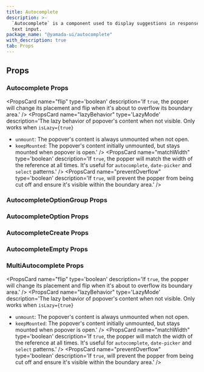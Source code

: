 ```yaml
---
title: Autocomplete
description: >-
  `Autocomplete` is a component used to display suggestions in response to user
  text input.
package_name: "@yamada-ui/autocomplete"
with_description: true
tab: Props
---
```


## Props

### Autocomplete Props

<PropsCard name="allowCreate"
type='boolean'
description='If `true`, enables the creation of autocomplete option.' />
<PropsCard name="allowFree"
type='boolean'
description='If `true`, enables the free input.' />
<PropsCard name="animation"
type='"top" | "right" | "bottom" | "left" | "scale" | "none"'
description='The animation of the popover.' />
<PropsCard name="boundary"
type='HTMLElement | "clippingParents" | "scrollParent"'
description='The boundary area for the popper. Used within the `preventOverflow` modifier.' />
<PropsCard name="closeOnBlur"
type='boolean'
description='If `true`, the popover will close when you blur out it by clicking outside or tabbing out.' />
<PropsCard name="closeOnEsc"
type='boolean'
description='If `true`, the popover will close when you hit the `Esc` key.' />
<PropsCard name="closeOnSelect"
type='boolean'
description='If `true`, the list element will be closed when value is selected.' />
<PropsCard name="colorScheme"
type='"whiteAlpha" | "blackAlpha" | "gray" | "zinc" | "neutral" | "stone" | "red" | "rose" | "pink" | "orange" | "amber" | "yellow" | "lime" | "green" | "emerald" | "teal" | "cyan" | "sky" | "blue" | "indigo" | "violet" | "purple" | "fuchsia"'
description='The visual color appearance of the component.' />
<PropsCard name="containerProps"
type='Omit<HTMLUIProps<"div">, "children">'
description='Props for autocomplete container element.' />
<PropsCard name="defaultIsOpen"
type='boolean'
description='If `true`, the popover will be initially opened.' />
<PropsCard name="defaultValue"
type='string'
description='The initial value of the autocomplete.' />
<PropsCard name="duration"
type='number | Partial<Record<"enter" | "exit", number>>'
description='The animation duration.' />
<PropsCard name="emptyMessage"
type='string'
description='The message displayed when the search yields no hits.' />
<PropsCard name="errorBorderColor"
type='string'
description='The border color when the input is invalid.' />
<PropsCard name="eventListeners"
type='type ONLY_FOR_FORMAT =
  | boolean
  | { scroll?: boolean | undefined; resize?: boolean | undefined }'
description='If provided, determines whether the popper will reposition itself on `scroll`  and `resize` of the window.' />
<PropsCard name="flip"
type='boolean'
description='If `true`, the popper will change its placement and flip when it's about to overflow its boundary area.' />
<PropsCard name="focusBorderColor"
type='string'
description='The border color when the input is focused.' />
<PropsCard name="format"
type='(value: string) => string'
description='Function to format text when search input.' />
<PropsCard name="gutter"
type='UIValue<number>'
description='The distance or margin between the reference and popper.
It is used internally to create an `offset` modifier.' />
<PropsCard name="iconProps"
type='AutocompleteIconProps'
description='Props for autocomplete icon element.' />
<PropsCard name="inputProps"
type='HTMLUIProps<"input">'
description='Props for autocomplete input element.' />
<PropsCard name="insertPositionItem"
type='Union<"first" | "last"> | [string, "first" | "last"]'
description='The position to be inserted when the autocomplete option is created.' />
<PropsCard name="isDisabled"
type='boolean'
description='If `true`, the form control will be disabled.' />
<PropsCard name="isInvalid"
type='boolean'
description='If `true`, the form control will be invalid.' />
<PropsCard name="isLazy"
type='boolean'
description='If `true`, the PopoverContent rendering will be deferred until the popover is open.' />
<PropsCard name="isReadOnly"
type='boolean'
description='If `true`, the form control will be readonly.' />
<PropsCard name="isRequired"
type='boolean'
description='If `true`, the form control will be required.' />
<PropsCard name="items"
type='AutocompleteItem[]'
description='If provided, generate options based on items.' />
<PropsCard name="lazyBehavior"
type='LazyMode'
description='The lazy behavior of popover's content when not visible. Only works when `isLazy={true}`

- `unmount`: The popover's content is always unmounted when not open.
- `keepMounted`: The popover's content initially unmounted, but stays mounted when popover is open.' />
    <PropsCard name="listProps"
type='Omit<AutocompleteListProps, "children">'
description='Props for autocomplete list element.' />
<PropsCard name="matchWidth"
type='boolean'
description='If `true`, the popper will match the width of the reference at all times.
It's useful for `autocomplete`, `date-picker` and `select` patterns.' />
<PropsCard name="modifiers"
type='Partial<Modifier<string, any>>[]'
description='Array of popper.js modifiers.
Check the docs to see the list of possible modifiers you can pass.' />
<PropsCard name="offset"
type='[number, number]'
description='The main and cross-axis offset to displace popper element from its reference element.' />
<PropsCard name="onChange"
type='(value: string) => void'
description='The callback invoked when value state changes.' />
<PropsCard name="onClose"
type='() => void'
description='Callback fired when the popover closes.' />
<PropsCard name="onCreate"
type='(
  newItem: AutocompleteItem,
  newItems: AutocompleteItem[],
) => void'
description='The callback invoked when autocomlete option created.' />
<PropsCard name="onOpen"
type='() => void'
description='Callback fired when the popover opens.' />
<PropsCard name="onSearch"
type='(ev: ChangeEvent<HTMLInputElement>) => void'
description='The callback invoked when search input.' />
<PropsCard name="optionProps"
type='Omit<AutocompleteOptionProps, "value" | "children">'
description='Props for select option element.' />
<PropsCard name="placement"
type='UIValue<Placement>'
description='The placement of the popper relative to its reference.' />
<PropsCard name="preventOverflow"
type='boolean'
description='If `true`, will prevent the popper from being cut off and ensure it's visible within the boundary area.' />
<PropsCard name="size"
type='"xs" | "sm" | "md" | "lg"'
description='The size of the Autocomplete.' />
<PropsCard name="strategy"
type='"fixed" | "absolute"'
description='The CSS positioning strategy to use.' />
<PropsCard name="value"
type='string'
description='The value of the autocomplete.' />
<PropsCard name="variant"
type='"outline" | "filled" | "flushed" | "unstyled"'
description='The variant of the Autocomplete.' />

### AutocompleteOptionGroup Props

<PropsCard
  name="label"
  required
  type="string"
  description="The label of the autocomplete option group."
/>

### AutocompleteOption Props

<PropsCard
  name="closeOnSelect"
  type="boolean"
  description="If `true`, the list element will be closed when selected."
/>
<PropsCard
  name="icon"
  type="ReactElement<any, string | JSXElementConstructor<any>>"
  description="The autocomplete option icon to use."
/>
<PropsCard
  name="isDisabled"
  type="boolean"
  description="If `true`, the select option will be disabled."
/>
<PropsCard
  name="isFocusable"
  type="boolean"
  description="If `true`, the select option will be focusable."
/>
<PropsCard
  name="value"
  type="string"
  description="The value of the select option."
/>

### AutocompleteCreate Props

<PropsCard
  name="icon"
  type="ReactElement<any, string | JSXElementConstructor<any>>"
  description="The autocomplete create option icon to use."
/>

### AutocompleteEmpty Props

<PropsCard
  name="icon"
  type="ReactElement<any, string | JSXElementConstructor<any>>"
  description="The autocomplete empty option icon to use."
/>

### MultiAutocomplete Props

<PropsCard name="allowCreate"
type='boolean'
description='If `true`, enables the creation of autocomplete option.' />
<PropsCard name="allowFree"
type='boolean'
description='If `true`, enables the free input.' />
<PropsCard name="animation"
type='"top" | "right" | "bottom" | "left" | "scale" | "none"'
description='The animation of the popover.' />
<PropsCard name="boundary"
type='HTMLElement | "clippingParents" | "scrollParent"'
description='The boundary area for the popper. Used within the `preventOverflow` modifier.' />
<PropsCard name="clearIconProps"
type='AutocompleteIconProps'
description='Props for multi autocomplete clear icon element.' />
<PropsCard name="closeOnBlur"
type='boolean'
description='If `true`, the popover will close when you blur out it by clicking outside or tabbing out.' />
<PropsCard name="closeOnEsc"
type='boolean'
description='If `true`, the popover will close when you hit the `Esc` key.' />
<PropsCard name="closeOnSelect"
type='boolean'
description='If `true`, the list element will be closed when value is selected.' />
<PropsCard name="colorScheme"
type='"whiteAlpha" | "blackAlpha" | "gray" | "zinc" | "neutral" | "stone" | "red" | "rose" | "pink" | "orange" | "amber" | "yellow" | "lime" | "green" | "emerald" | "teal" | "cyan" | "sky" | "blue" | "indigo" | "violet" | "purple" | "fuchsia"'
description='The visual color appearance of the component.' />
<PropsCard name="component"
type='FC<{
  value: string | number
  label: string
  index: number
  onRemove: MouseEventHandler<HTMLElement>
}>'
description='The custom display value to use.' />
<PropsCard name="containerProps"
type='Omit<HTMLUIProps<"div">, "children">'
description='Props for multi autocomplete container element.' />
<PropsCard name="defaultIsOpen"
type='boolean'
description='If `true`, the popover will be initially opened.' />
<PropsCard name="defaultValue"
type='string[]'
description='The initial value of the autocomplete.' />
<PropsCard name="duration"
type='number | Partial<Record<"enter" | "exit", number>>'
description='The animation duration.' />
<PropsCard name="emptyMessage"
type='string'
description='The message displayed when the search yields no hits.' />
<PropsCard name="errorBorderColor"
type='string'
description='The border color when the input is invalid.' />
<PropsCard name="eventListeners"
type='type ONLY_FOR_FORMAT =
  | boolean
  | { scroll?: boolean | undefined; resize?: boolean | undefined }'
description='If provided, determines whether the popper will reposition itself on `scroll`  and `resize` of the window.' />
<PropsCard name="flip"
type='boolean'
description='If `true`, the popper will change its placement and flip when it's about to overflow its boundary area.' />
<PropsCard name="focusBorderColor"
type='string'
description='The border color when the input is focused.' />
<PropsCard name="format"
type='(value: string) => string'
description='Function to format text when search input.' />
<PropsCard name="gutter"
type='UIValue<number>'
description='The distance or margin between the reference and popper.
It is used internally to create an `offset` modifier.' />
<PropsCard name="iconProps"
type='AutocompleteIconProps'
description='Props for multi autocomplete icon element.' />
<PropsCard name="inputProps"
type='HTMLUIProps<"input">'
description='Props for multi autocomplete input element.' />
<PropsCard name="insertPositionItem"
type='Union<"first" | "last"> | [string, "first" | "last"]'
description='The position to be inserted when the autocomplete option is created.' />
<PropsCard name="isClearable"
type='boolean'
description='If `true`, display the select clear icon.' />
<PropsCard name="isDisabled"
type='boolean'
description='If `true`, the form control will be disabled.' />
<PropsCard name="isInvalid"
type='boolean'
description='If `true`, the form control will be invalid.' />
<PropsCard name="isLazy"
type='boolean'
description='If `true`, the PopoverContent rendering will be deferred until the popover is open.' />
<PropsCard name="isReadOnly"
type='boolean'
description='If `true`, the form control will be readonly.' />
<PropsCard name="isRequired"
type='boolean'
description='If `true`, the form control will be required.' />
<PropsCard name="items"
type='AutocompleteItem[]'
description='If provided, generate options based on items.' />
<PropsCard name="keepPlaceholder"
type='boolean'
description='If `true`, keep the placeholder.' />
<PropsCard name="lazyBehavior"
type='LazyMode'
description='The lazy behavior of popover's content when not visible. Only works when `isLazy={true}`

- `unmount`: The popover's content is always unmounted when not open.
- `keepMounted`: The popover's content initially unmounted, but stays mounted when popover is open.' />
    <PropsCard name="listProps"
type='Omit<AutocompleteListProps, "children">'
description='Props for multi autocomplete list element.' />
<PropsCard name="matchWidth"
type='boolean'
description='If `true`, the popper will match the width of the reference at all times.
It's useful for `autocomplete`, `date-picker` and `select` patterns.' />
<PropsCard name="maxSelectedValues"
type='number'
description='The maximum selectable value.' />
<PropsCard name="modifiers"
type='Partial<Modifier<string, any>>[]'
description='Array of popper.js modifiers.
Check the docs to see the list of possible modifiers you can pass.' />
<PropsCard name="offset"
type='[number, number]'
description='The main and cross-axis offset to displace popper element from its reference element.' />
<PropsCard name="omitSelectedValues"
type='boolean'
description='If `true`, the selected item(s) will be excluded from the list.' />
<PropsCard name="onChange"
type='(value: string[]) => void'
description='The callback invoked when value state changes.' />
<PropsCard name="onClose"
type='() => void'
description='Callback fired when the popover closes.' />
<PropsCard name="onCreate"
type='(
  newItem: AutocompleteItem,
  newItems: AutocompleteItem[],
) => void'
description='The callback invoked when autocomlete option created.' />
<PropsCard name="onOpen"
type='() => void'
description='Callback fired when the popover opens.' />
<PropsCard name="onSearch"
type='(ev: ChangeEvent<HTMLInputElement>) => void'
description='The callback invoked when search input.' />
<PropsCard name="optionProps"
type='Omit<AutocompleteOptionProps, "value" | "children">'
description='Props for select option element.' />
<PropsCard name="placement"
type='UIValue<Placement>'
description='The placement of the popper relative to its reference.' />
<PropsCard name="preventOverflow"
type='boolean'
description='If `true`, will prevent the popper from being cut off and ensure it's visible within the boundary area.' />
<PropsCard name="separator"
type='string'
description='The visual separator between each value.' />
<PropsCard name="size"
type='"xs" | "sm" | "md" | "lg"'
description='The size of the MultiAutocomplete.' />
<PropsCard name="strategy"
type='"fixed" | "absolute"'
description='The CSS positioning strategy to use.' />
<PropsCard name="value"
type='string[]'
description='The value of the autocomplete.' />
<PropsCard name="variant"
type='"outline" | "filled" | "flushed" | "unstyled"'
description='The variant of the MultiAutocomplete.' />
